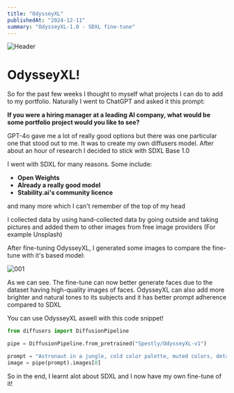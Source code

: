 ```yaml
---
title: "OdysseyXL"
publishedAt: "2024-12-11"
summary: "OdysseyXL-1.0 - SDXL fine-tune"
---
```


![Header](https://raw.githubusercontent.com/Aayan-Mishra/Images/refs/heads/main/API%20(1).png)

# OdysseyXL!

So for the past few weeks I thought to myself what projects I can do to add to my portfolio. Naturally I went to ChatGPT and asked it this prompt:

**If you were a hiring manager at a leading AI company, what would be some portfolio project would you like to see?**

GPT-4o gave me a lot of really good options but there was one particular one that stood out to me. It was to create my own diffusers model. After about an hour of research I decided to stick with SDXL Base 1.0

I went with SDXL for many reasons. Some include:

- **Open Weights**
- **Already a really good model**
- **Stability.ai's community licence**

and many more which I can't remember of the top of my head

I collected data by using hand-collected data by going outside and taking pictures and added them to other images from free image providers (For example Unsplash)

After fine-tuning OdysseyXL, I generated some images to compare the fine-tune with it's based model:

![001](https://raw.githubusercontent.com/Aayan-Mishra/Images/refs/heads/main/1.0.png)

As we can see. The fine-tune can now better generate faces due to the dataset having high-quality images of faces. OdysseyXL can also add more brighter and natural tones to its subjects and it has better prompt adherence compared to SDXL

You can use OdysseyXL aswell with this code snippet!

```python
from diffusers import DiffusionPipeline

pipe = DiffusionPipeline.from_pretrained("Spestly/OdysseyXL-v1")

prompt = "Astronaut in a jungle, cold color palette, muted colors, detailed, 8k"
image = pipe(prompt).images[0]
```

So in the end, I learnt alot about SDXL and I now have my own fine-tune of it!
